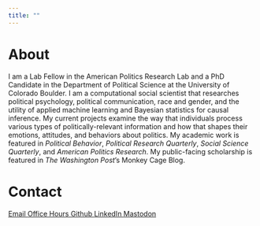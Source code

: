 ```yaml
---
title: ""
---
```


# About {#sec-about}

I am a Lab Fellow in the American Politics Research Lab and a PhD Candidate in the Department of Political Science at the University of Colorado Boulder. I am a computational social scientist that researches political psychology, political communication, race and gender, and the utility of applied machine learning and Bayesian statistics for causal inference. My current projects examine the way that individuals process various types of politically-relevant information and how that shapes their emotions, attitudes, and behaviors about politics. My academic work is featured in *Political Behavior*, *Political Research Quarterly*, *Social Science Quarterly*, and *American Politics Research*. My public-facing scholarship is featured in *The Washington Post*'s Monkey Cage Blog.

# Contact

<a class="button1" href ="mailto:damon.charles.roberts@gmail.com">
    <i class="fa-solid fa-envelope"></i> Email
</a>
<a class="button1" href="https://calendar.google.com/calendar/event?action=TEMPLATE&tmeid=MzRlMG1yZnJtNWhkdjFiam1lOHVuMGgyYTNfMjAyMzAxMTlUMTkwMDAwWiBjX2NjMTYwNWZiMjc0YTU1NjM2YTNiYzY4N2Q2M2ZhMjQ0NzhiZGQwZGZhMGFkMjM1MDFmNjkyM2IxZDQxZDc0MGZAZw&tmsrc=c_cc1605fb274a55636a3bc687d63fa24478bdd0dfa0ad23501f6923b1d41d740f%40group.calendar.google.com&scp=ALL">
    <i class="fa-solid fa-clock"></i> Office Hours
</a>
<a class="button1" href="https://github.com/damoncharlesroberts">
    <i class="fa-brands fa-github"></i> Github
</a>
<a class="button1" href="https://www.linkedin.com/in/damon-roberts-00a08a197">
    <i class="fa-brands fa-linkedin"></i> LinkedIn
</a>
<a class="button1" href="https://mastodon.social/@damoncroberts">
    <i class="fa-brands fa-mastodon"></i> Mastodon
</a>